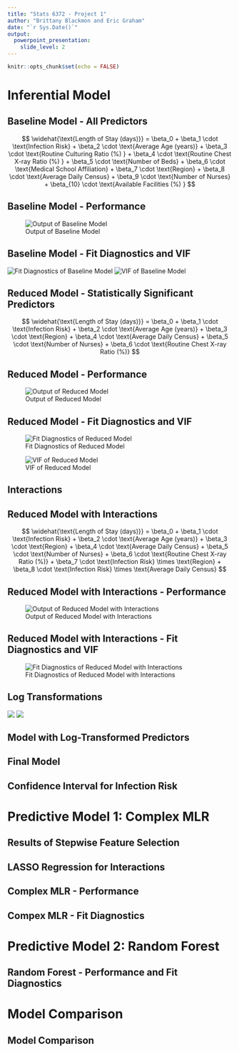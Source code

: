 ```yaml
---
title: "Stats 6372 - Project 1"
author: "Brittany Blackmon and Eric Graham"
date: "`r Sys.Date()`"
output: 
  powerpoint_presentation:
    slide_level: 2
---
```


```r
knitr::opts_chunk$set(echo = FALSE)
```

# Inferential Model

## Baseline Model - All Predictors

$$
\widehat{\text{Length of Stay (days)}} = 
\beta_0 + 
\beta_1 \cdot \text{Infection Risk} + 
\beta_2 \cdot \text{Average Age (years)} + 
\beta_3 \cdot \text{Routine Culturing Ratio (%) } + 
\beta_4 \cdot \text{Routine Chest X-ray Ratio (%) } + 
\beta_5 \cdot \text{Number of Beds} + 
\beta_6 \cdot \text{Medical School Affiliation} + 
\beta_7 \cdot \text{Region} + 
\beta_8 \cdot \text{Average Daily Census} + 
\beta_9 \cdot \text{Number of Nurses} + 
\beta_{10} \cdot \text{Available Facilities (%) }
$$

## Baseline Model - Performance

![Output of Baseline Model](01_baseline_model_output.png)

## Baseline Model - Fit Diagnostics and VIF

![Fit Diagnostics of Baseline Model](01_baseline_model_diagnostics.png)
![VIF of Baseline Model](01_baseline_model_vif.png)

## Reduced Model - Statistically Significant Predictors

$$
\widehat{\text{Length of Stay (days)}} = 
\beta_0 + 
\beta_1 \cdot \text{Infection Risk} + 
\beta_2 \cdot \text{Average Age (years)} + 
\beta_3 \cdot \text{Region} + 
\beta_4 \cdot \text{Average Daily Census} + 
\beta_5 \cdot \text{Number of Nurses} + 
\beta_6 \cdot \text{Routine Chest X-ray Ratio (%)}
$$

## Reduced Model - Performance

![Output of Reduced Model](02_reduced_model_output.png)

## Reduced Model - Fit Diagnostics and VIF

![Fit Diagnostics of Reduced Model](02_reduced_model_diagnostics.png)

![VIF of Reduced Model](02_reduced_model_vif.png)

## Interactions

[](03_reduced_model_interaction1.png)
[](03_reduced_model_interaction2.png)

## Reduced Model with Interactions

$$
\widehat{\text{Length of Stay (days)}} = 
\beta_0 + 
\beta_1 \cdot \text{Infection Risk} + 
\beta_2 \cdot \text{Average Age (years)} + 
\beta_3 \cdot \text{Region} + 
\beta_4 \cdot \text{Average Daily Census} + 
\beta_5 \cdot \text{Number of Nurses} + 
\beta_6 \cdot \text{Routine Chest X-ray Ratio (%)} + 
\beta_7 \cdot \text{Infection Risk} \times \text{Region} + 
\beta_8 \cdot \text{Infection Risk} \times \text{Average Daily Census}
$$

## Reduced Model with Interactions - Performance

![Output of Reduced Model with Interactions](03_reduced_model_output.png)

## Reduced Model with Interactions - Fit Diagnostics and VIF

![Fit Diagnostics of Reduced Model with Interactions](03_reduced_model_diagnostics.png)

## Log Transformations

![](04_log_trend_1.png)
![](04_log_trend_2.png)

## Model with Log-Transformed Predictors

## Final Model

## Confidence Interval for Infection Risk

# Predictive Model 1: Complex MLR

## Results of Stepwise Feature Selection

## LASSO Regression for Interactions

## Complex MLR - Performance

## Compex MLR - Fit Diagnostics

# Predictive Model 2: Random Forest

## Random Forest - Performance and Fit Diagnostics

# Model Comparison

## Model Comparison

